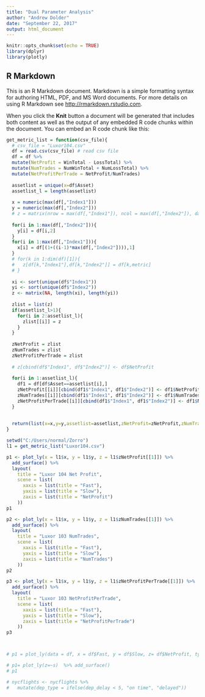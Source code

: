---
title: "Dual Parameter Analysis"
author: "Andrew Dolder"
date: "September 22, 2017"
output: html_document
---

```{r setup, include=FALSE}
knitr::opts_chunk$set(echo = TRUE)
library(dplyr)
library(plotly)

```

## R Markdown

This is an R Markdown document. Markdown is a simple formatting syntax for authoring HTML, PDF, and MS Word documents. For more details on using R Markdown see <http://rmarkdown.rstudio.com>.

When you click the **Knit** button a document will be generated that includes both content as well as the output of any embedded R code chunks within the document. You can embed an R code chunk like this:

```{r makefunction}

get_metric_list = function(csv_file){
  # csv_file = "Luxor104.csv"
  df = read.csv(csv_file) # read csv file
  df = df %>%
  mutate(NetProfit = WinTotal - LossTotal) %>%
  mutate(NumTrades = NumWinTotal + NumLossTotal) %>%
  mutate(NetProfitPerTrade = NetProfit/NumTrades)
  
  assetlist = unique(x=df$Asset)
  assetlist_l = length(assetlist)
  
  x = numeric(max(df[,"Index1"]))
  y = numeric(max(df[,"Index2"]))
  # z = matrix(nrow = max(df[,"Index1"]), ncol = max(df[,"Index2"]), data = 0)
  
  for(i in 1:max(df[,"Index2"])){
    y[i] = df[i,2]
  }
  for(i in 1:max(df[,"Index1"])){
    x[i] = df[(1+((i-1)*max(df[,"Index2"]))),1]
  }
  # for(k in 1:dim(df)[1]){
  #   z[df[k,"Index1"],df[k,"Index2"]] = df[k,metric]
  # }
  
  xi <- sort(unique(df$"Index1"))
  yi <- sort(unique(df$"Index2"))
  z <- matrix(NA, length(xi), length(yi))
  
  zlist = list(z)
  if(assetlist_l>1){
    for(i in 2:assetlist_l){
      zlist[[i]] = z
    }
  }
  
  zNetProfit = zlist
  zNumTrades = zlist
  zNetProfitPerTrade = zlist
  
  # z[cbind(df$"Index1", df$"Index2")] <- df$NetProfit
  
  for(i in 1:assetlist_l){
    df1 = df[df$Asset==assetlist[i],]
    zNetProfit[[i]][cbind(df1$"Index1", df1$"Index2")] <- df1$NetProfit
    zNumTrades[[i]][cbind(df1$"Index1", df1$"Index2")] <- df1$NumTrades
    zNetProfitPerTrade[[i]][cbind(df1$"Index1", df1$"Index2")] <- df1$NetProfitPerTrade
  }
  
  
  return(list(x=x,y=y,assetlist=assetlist,zNetProfit=zNetProfit,zNumTrades=zNumTrades,zNetProfitPerTrade=zNetProfitPerTrade))
} 

setwd("C:/Users/normal/Zorro")
l1 = get_metric_list("Luxor104.csv")

p1 <- plot_ly(x = l1$x, y = l1$y, z = l1$zNetProfit[[1]]) %>% 
  add_surface() %>%
  layout(
    title = "Luxor 104 Net Profit",
    scene = list(
      xaxis = list(title = "Fast"),
      yaxis = list(title = "Slow"),
      zaxis = list(title = "NetProfit")
    ))
p1

p2 <- plot_ly(x = l1$x, y = l1$y, z = l1$zNumTrades[[1]]) %>% 
  add_surface() %>%
  layout(
    title = "Luxor 103 NumTrades",
    scene = list(
      xaxis = list(title = "Fast"),
      yaxis = list(title = "Slow"),
      zaxis = list(title = "NumTrades")
    ))
p2

p3 <- plot_ly(x = l1$x, y = l1$y, z = l1$zNetProfitPerTrade[[1]]) %>% 
  add_surface() %>%
  layout(
    title = "Luxor 103 NetProfitPerTrade",
    scene = list(
      xaxis = list(title = "Fast"),
      yaxis = list(title = "Slow"),
      zaxis = list(title = "NetProfitPerTrade")
    ))
p3



# p1 = plot_ly(data = df, x = df$Fast, y = df$Slow, z= df$NetProfit, type="mesh3d")  # %>% add_surface()

# p1= plot_ly(z=~s)  %>% add_surface()
# p1

# nycflights <- nycflights %>%
#   mutate(dep_type = ifelse(dep_delay < 5, "on time", "delayed"))
```
